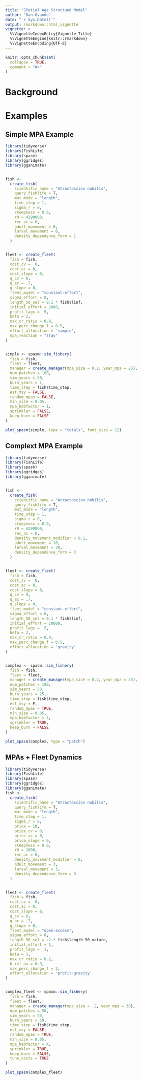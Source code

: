 ```yaml
---
title: "SPatial Age Structued Model"
author: "Dan Ovando"
date: "`r Sys.Date()`"
output: rmarkdown::html_vignette
vignette: >
  %\VignetteIndexEntry{Vignette Title}
  %\VignetteEngine{knitr::rmarkdown}
  %\VignetteEncoding{UTF-8}
---
```


```r
knitr::opts_chunk$set(
  collapse = TRUE,
  comment = "#>"
)
```

# Background

# Examples

## Simple MPA Example

```r
library(tidyverse)
library(FishLife)
library(spasm)
library(ggridges)
library(gganimate)


fish <-
  create_fish(
    scientific_name = "Atractoscion nobilis",
    query_fishlife = T,
    mat_mode = "length",
    time_step = 1,
    sigma_r = 0,
    steepness = 0.9,
    r0 = 4290000,
    rec_ac = 0,
    adult_movement = 0,
    larval_movement = 0,
    density_dependence_form = 1
  )


fleet <- create_fleet(
  fish = fish,
  cost_cv =  0,
  cost_ac = 0,
  cost_slope = 0,
  q_cv = 0,
  q_ac = .7,
  q_slope = 0,
  fleet_model = "constant-effort",
  sigma_effort = 0,
  length_50_sel = 0.1 * fish$linf,
  initial_effort = 2000,
  profit_lags =  5,
  beta = 2,
  max_cr_ratio = 0.9,
  max_perc_change_f = 0.5,
  effort_allocation = 'simple',
  mpa_reaction = "stay"
)


simple <- spasm::sim_fishery(
  fish = fish,
  fleet = fleet,
  manager = create_manager(mpa_size = 0.2, year_mpa = 25),
  num_patches = 100,
  sim_years = 50,
  burn_years = 1,
  time_step = fish$time_step,
  est_msy = FALSE,
  random_mpas = FALSE,
  min_size = 0.05,
  mpa_habfactor = 1,
  sprinkler = FALSE,
  keep_burn = FALSE
)

plot_spasm(simple, type = "totals", font_size = 12)

```



## Complext MPA Example

```r
library(tidyverse)
library(FishLife)
library(spasm)
library(ggridges)
library(gganimate)


fish <-
  create_fish(
    scientific_name = "Atractoscion nobilis",
    query_fishlife = T,
    mat_mode = "length",
    time_step = 1,
    sigma_r = 0,
    steepness = 0.9,
    r0 = 4290000,
    rec_ac = 0,
    density_movement_modifier = 0.1,
    adult_movement = 10,
    larval_movement = 30,
    density_dependence_form = 3
  )


fleet <- create_fleet(
  fish = fish,
  cost_cv =  0,
  cost_ac = 0,
  cost_slope = 0,
  q_cv = 0,
  q_ac = .7,
  q_slope = 0,
  fleet_model = "constant-effort",
  sigma_effort = 0,
  length_50_sel = 0.1 * fish$linf,
  initial_effort = 20000,
  profit_lags =  5,
  beta = 2,
  max_cr_ratio = 0.9,
  max_perc_change_f = 0.5,
  effort_allocation = 'gravity'
)


complex <- spasm::sim_fishery(
  fish = fish,
  fleet = fleet,
  manager = create_manager(mpa_size = 0.2, year_mpa = 25),
  num_patches = 100,
  sim_years = 50,
  burn_years = 25,
  time_step = fish$time_step,
  est_msy = F,
  random_mpas = TRUE,
  min_size = 0.05,
  mpa_habfactor = 4,
  sprinkler = TRUE,
  keep_burn = FALSE
)

plot_spasm(complex, type = "patch")


```


## MPAs + Fleet Dynamics


```r

library(tidyverse)
library(FishLife)
library(spasm)
library(ggridges)
library(gganimate)
fish <-
  create_fish(
    scientific_name = "Atractoscion nobilis",
    query_fishlife = T,
    mat_mode = "length",
    time_step = 1,
    sigma_r = 0,
    price = 10,
    price_cv = 0,
    price_ac = 0,
    price_slope = 0,
    steepness = 0.9,
    r0 = 1000,
    rec_ac = 0,
    density_movement_modifier = 0,
    adult_movement = 3,
    larval_movement = 3,
    density_dependence_form = 3
  )


fleet <- create_fleet(
  fish = fish,
  cost_cv =  0,
  cost_ac = 0,
  cost_slope = 0,
  q_cv = 0,
  q_ac = .7,
  q_slope = 0,
  fleet_model = "open-access",
  sigma_effort = 0,
  length_50_sel = .2 * fish$length_50_mature,
  initial_effort = 1,
  profit_lags =  1,
  beta = 1,
  max_cr_ratio = 0.2,
  b_ref_oa = 0.9,
  max_perc_change_f = 2,
  effort_allocation = 'profit-gravity'
)


complex_fleet <- spasm::sim_fishery(
  fish = fish,
  fleet = fleet,
  manager = create_manager(mpa_size = .2, year_mpa = 30),
  num_patches = 50,
  sim_years = 50,
  burn_years = 50,
  time_step = fish$time_step,
  est_msy = FALSE,
  random_mpas = TRUE,
  min_size = 0.05,
  mpa_habfactor = 4,
  sprinkler = TRUE,
  keep_burn = FALSE,
  tune_costs = TRUE
)

plot_spasm(complex_fleet)
```


